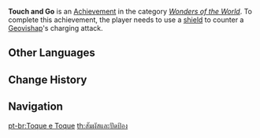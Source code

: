 {{Achievement Infobox
|title        = 
|id           = 82085
|order id     = 2085
|category     = Wonders of the World
|description  = Use a [[shield]] to counter a [[Geovishap]]'s charging attack.
|requirements = 
|primogems    = 5
|tracking     = 
|hidden       = 1
|topic        = Geovishap; Shields
|type         = Exploration
}}
'''Touch and Go''' is an [[Achievement]] in the category ''[[Wonders of the World]]''. To complete this achievement, the player needs to use a [[shield]] to counter a [[Geovishap]]'s charging attack.
<!--
==Trivia==

==Video Guides==
{{EVT
|video1   = 
|caption1 = 
}}
-->
==Other Languages==
{{Other Languages
|en      = Touch and Go
|zhs     = 碰・一・碰
|zhs_rm  = Pèng-Yī-Pèng
|zht     = 碰・一・碰
|zht_rm  = Pèng-Yī-Pèng
|zh_tl   = 
|ja      = バン・バン・バン
|ja_rm   = Ban-Ban-Ban
|ja_tl   = Bang-Bang-Bang
|ko      = 쾅・쾅・쾅
|ko_rm   = Kwang-Kwang-Kwang
|ko_tl   = Bang-Bang-Bang
|es      = Protección eficaz
|es_tl   = Effective Protection
|fr      = Touche-touche
|fr_tl   = Bumper to Bumper
|ru      = Небольшая авария
|ru_tl   = A Small Emergency
|th      = สัมผัสและปัดป้อง
|th_rm   = 
|th_tl   = 
|vi      = Chạm vào
|vi_tl   = 
|de      = Rums und Bums
|de_tl   = Chrash and Thud
|id      = Tangkis Menangkis
|id_tl   = Defend and Fend Off
|pt      = Toque e Toque
|pt_tl   = 
|tr      = Kıl Payıyla
|tr_tl   = 
|it      = Toccata e fuga
|it_tl   = 
}}

==Change History==
{{Change History|1.3}}
<!--
==References==
{{Reflist}}
-->
==Navigation==
{{Achievement Navbox|Wonders of the World|Exploration}}

[[pt-br:Toque e Toque]]
[[th:สัมผัสและปัดป้อง]]